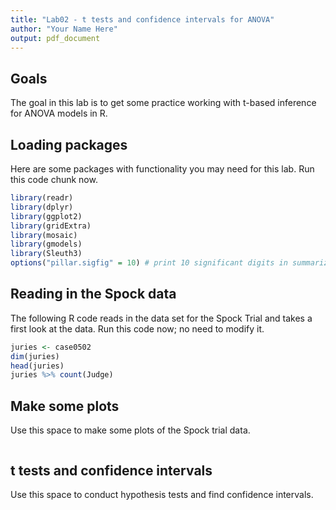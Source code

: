 ---
title: "Lab02 - t tests and confidence intervals for ANOVA"
author: "Your Name Here"
output: pdf_document
---

## Goals

The goal in this lab is to get some practice working with t-based inference for ANOVA models in R.

## Loading packages

Here are some packages with functionality you may need for this lab.  Run this code chunk now.

```{r}
library(readr)
library(dplyr)
library(ggplot2)
library(gridExtra)
library(mosaic)
library(gmodels)
library(Sleuth3)
options("pillar.sigfig" = 10) # print 10 significant digits in summarize output
```

## Reading in the Spock data

The following R code reads in the data set for the Spock Trial and takes a first look at the data.  Run this code now; no need to modify it.

```{r}
juries <- case0502
dim(juries)
head(juries)
juries %>% count(Judge)
```

## Make some plots

Use this space to make some plots of the Spock trial data.

```{r}

```

## t tests and confidence intervals

Use this space to conduct hypothesis tests and find confidence intervals.

```{r}

```